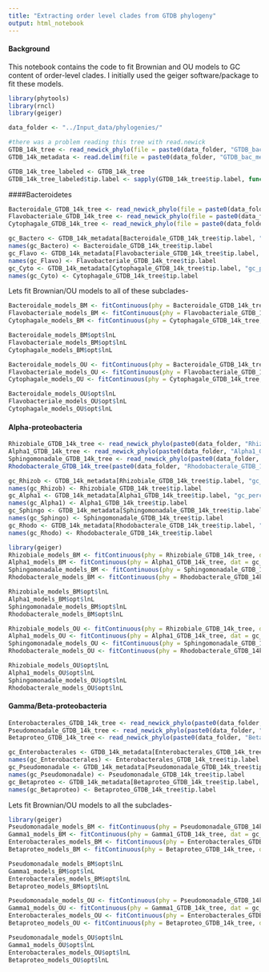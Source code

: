 ```yaml
---
title: "Extracting order level clades from GTDB phylogeny"
output: html_notebook
---
```


#### Background
This notebook contains the code to fit Brownian and OU models to GC content of order-level clades. I initially used the geiger software/package to fit these models.

```r
library(phytools)
library(rncl)
library(geiger)

data_folder <- "../Input_data/phylogenies/"

#there was a problem reading this tree with read.newick
GTDB_14k_tree <- read_newick_phylo(file = paste0(data_folder, "GTDB_bac120_r80_pruned0.01.newick"))
GTDB_14k_metadata <- read.delim(file = paste0(data_folder, "GTDB_bac_metadata_r80_pruned0.01.tsv"), header = T, row.names = 1, stringsAsFactors = F)

GTDB_14k_tree_labeled <- GTDB_14k_tree
GTDB_14k_tree_labeled$tip.label <- sapply(GTDB_14k_tree$tip.label, function(x) GTDB_14k_metadata[x,"gtdb_taxonomy"])
```

####Bacteroidetes
```r
Bacteroidale_GTDB_14k_tree <- read_newick_phylo(file = paste0(data_folder, "Bacteroidale_GTDB_14k_tree.newick"))
Flavobacteriale_GTDB_14k_tree <- read_newick_phylo(file = paste0(data_folder, "Flavobacteriale_GTDB_14k_tree.newick"))
Cytophagale_GTDB_14k_tree <- read_newick_phylo(file = paste0(data_folder, "Cytophagale_GTDB_14k_tree.newick"))

gc_Bactero <- GTDB_14k_metadata[Bacteroidale_GTDB_14k_tree$tip.label, "gc_percentage"]
names(gc_Bactero) <- Bacteroidale_GTDB_14k_tree$tip.label
gc_Flavo <- GTDB_14k_metadata[Flavobacteriale_GTDB_14k_tree$tip.label, "gc_percentage"]
names(gc_Flavo) <- Flavobacteriale_GTDB_14k_tree$tip.label
gc_Cyto <- GTDB_14k_metadata[Cytophagale_GTDB_14k_tree$tip.label, "gc_percentage"]
names(gc_Cyto) <- Cytophagale_GTDB_14k_tree$tip.label
```

Lets fit Brownian/OU models to all of these subclades-
```r
Bacteroidale_models_BM <- fitContinuous(phy = Bacteroidale_GTDB_14k_tree, dat = gc_Bactero, model = "BM", ncores = 4)
Flavobacteriale_models_BM <- fitContinuous(phy = Flavobacteriale_GTDB_14k_tree, dat = gc_Flavo, model = "BM", ncores = 4)
Cytophagale_models_BM <- fitContinuous(phy = Cytophagale_GTDB_14k_tree, dat = gc_Cyto, model = "BM", ncores = 4)

Bacteroidale_models_BM$opt$lnL
Flavobacteriale_models_BM$opt$lnL
Cytophagale_models_BM$opt$lnL
```

```r
Bacteroidale_models_OU <- fitContinuous(phy = Bacteroidale_GTDB_14k_tree, dat = gc_Bactero, model = "OU", ncores = 4)
Flavobacteriale_models_OU <- fitContinuous(phy = Flavobacteriale_GTDB_14k_tree, dat = gc_Flavo, model = "OU", ncores = 4)
Cytophagale_models_OU <- fitContinuous(phy = Cytophagale_GTDB_14k_tree, dat = gc_Cyto, model = "OU", ncores = 4)

Bacteroidale_models_OU$opt$lnL
Flavobacteriale_models_OU$opt$lnL
Cytophagale_models_OU$opt$lnL
```

#### Alpha-proteobacteria
```r
Rhizobiale_GTDB_14k_tree <- read_newick_phylo(paste0(data_folder, "Rhizobiale_GTDB_14k_tree.newick"))
Alpha1_GTDB_14k_tree <- read_newick_phylo(paste0(data_folder, "Alpha1_GTDB_14k_tree.newick"))
Sphingomonadale_GTDB_14k_tree <- read_newick_phylo(paste0(data_folder, "Sphingomonadale_GTDB_14k_tree.newick"))
Rhodobacterale_GTDB_14k_tree(paste0(data_folder, "Rhodobacterale_GTDB_14k_tree.newick"))

gc_Rhizob <- GTDB_14k_metadata[Rhizobiale_GTDB_14k_tree$tip.label, "gc_percentage"]
names(gc_Rhizob) <- Rhizobiale_GTDB_14k_tree$tip.label
gc_Alpha1 <- GTDB_14k_metadata[Alpha1_GTDB_14k_tree$tip.label, "gc_percentage"]
names(gc_Alpha1) <- Alpha1_GTDB_14k_tree$tip.label
gc_Sphingo <- GTDB_14k_metadata[Sphingomonadale_GTDB_14k_tree$tip.label, "gc_percentage"]
names(gc_Sphingo) <- Sphingomonadale_GTDB_14k_tree$tip.label
gc_Rhodo <- GTDB_14k_metadata[Rhodobacterale_GTDB_14k_tree$tip.label, "gc_percentage"]
names(gc_Rhodo) <- Rhodobacterale_GTDB_14k_tree$tip.label
```

```r
library(geiger)
Rhizobiale_models_BM <- fitContinuous(phy = Rhizobiale_GTDB_14k_tree, dat = gc_Rhizob, model = "BM", ncores = 4)
Alpha1_models_BM <- fitContinuous(phy = Alpha1_GTDB_14k_tree, dat = gc_Alpha1, model = "BM", ncores = 4)
Sphingomonadale_models_BM <- fitContinuous(phy = Sphingomonadale_GTDB_14k_tree, dat = gc_Sphingo, model = "BM", ncores = 4)
Rhodobacterale_models_BM <- fitContinuous(phy = Rhodobacterale_GTDB_14k_tree, dat = gc_Rhodo, model = "BM", ncores = 4)

Rhizobiale_models_BM$opt$lnL
Alpha1_models_BM$opt$lnL
Sphingomonadale_models_BM$opt$lnL
Rhodobacterale_models_BM$opt$lnL
```

```r
Rhizobiale_models_OU <- fitContinuous(phy = Rhizobiale_GTDB_14k_tree, dat = gc_Rhizob, model = "OU", ncores = 4)
Alpha1_models_OU <- fitContinuous(phy = Alpha1_GTDB_14k_tree, dat = gc_Alpha1, model = "OU", ncores = 4)
Sphingomonadale_models_OU <- fitContinuous(phy = Sphingomonadale_GTDB_14k_tree, dat = gc_Sphingo, model = "OU", ncores = 4)
Rhodobacterale_models_OU <- fitContinuous(phy = Rhodobacterale_GTDB_14k_tree, dat = gc_Rhodo, model = "OU", ncores = 4)

Rhizobiale_models_OU$opt$lnL
Alpha1_models_OU$opt$lnL
Sphingomonadale_models_OU$opt$lnL
Rhodobacterale_models_OU$opt$lnL
```

#### Gamma/Beta-proteobacteria
```r
Enterobacterales_GTDB_14k_tree <- read_newick_phylo(paste0(data_folder, "Enterobacterales_GTDB_14k_tree.newick"))
Pseudomonadale_GTDB_14k_tree <- read_newick_phylo(paste0(data_folder, "Pseudomonadale_GTDB_14k_tree.newick"))
Betaproteo_GTDB_14k_tree <- read_newick_phylo(paste0(data_folder, "Betaproteo_GTDB_14k_tree.newick"))

gc_Enterobacterales <- GTDB_14k_metadata[Enterobacterales_GTDB_14k_tree$tip.label, "gc_percentage"]
names(gc_Enterobacterales) <- Enterobacterales_GTDB_14k_tree$tip.label
gc_Pseudomonadale <- GTDB_14k_metadata[Pseudomonadale_GTDB_14k_tree$tip.label, "gc_percentage"]
names(gc_Pseudomonadale) <- Pseudomonadale_GTDB_14k_tree$tip.label
gc_Betaproteo <- GTDB_14k_metadata[Betaproteo_GTDB_14k_tree$tip.label, "gc_percentage"]
names(gc_Betaproteo) <- Betaproteo_GTDB_14k_tree$tip.label
```

Lets fit Brownian/OU models to all the subclades-
```r
library(geiger)
Pseudomonadale_models_BM <- fitContinuous(phy = Pseudomonadale_GTDB_14k_tree, dat = gc_Pseudomonadale, model = "BM", ncores = 4)
Gamma1_models_BM <- fitContinuous(phy = Gamma1_GTDB_14k_tree, dat = gc_Gamma1, model = "BM", ncores = 4)
Enterobacterales_models_BM <- fitContinuous(phy = Enterobacterales_GTDB_14k_tree, dat = gc_Enterobacterales, model = "BM", ncores = 4)
Betaproteo_models_BM <- fitContinuous(phy = Betaproteo_GTDB_14k_tree, dat = gc_Betaproteo, model = "BM", ncores = 4)

Pseudomonadale_models_BM$opt$lnL
Gamma1_models_BM$opt$lnL
Enterobacterales_models_BM$opt$lnL
Betaproteo_models_BM$opt$lnL
```


```r
Pseudomonadale_models_OU <- fitContinuous(phy = Pseudomonadale_GTDB_14k_tree, dat = gc_Pseudomonadale, model = "OU", ncores = 4)
Gamma1_models_OU <- fitContinuous(phy = Gamma1_GTDB_14k_tree, dat = gc_Gamma1, model = "OU", ncores = 4)
Enterobacterales_models_OU <- fitContinuous(phy = Enterobacterales_GTDB_14k_tree, dat = gc_Enterobacterales, model = "OU", ncores = 4)
Betaproteo_models_OU <- fitContinuous(phy = Betaproteo_GTDB_14k_tree, dat = gc_Betaproteo, model = "OU", ncores = 4)

Pseudomonadale_models_OU$opt$lnL
Gamma1_models_OU$opt$lnL
Enterobacterales_models_OU$opt$lnL
Betaproteo_models_OU$opt$lnL
```